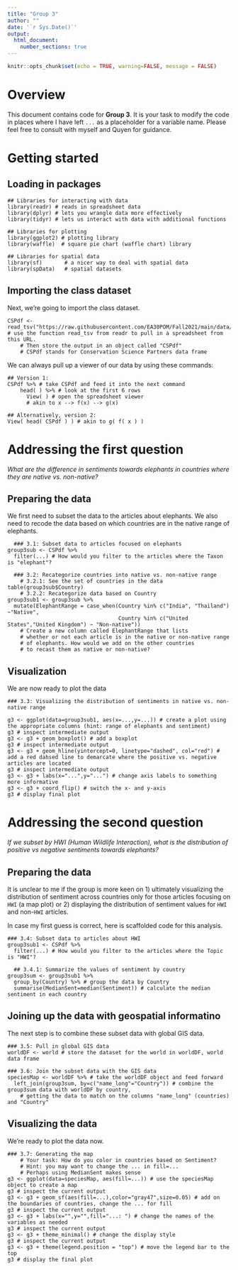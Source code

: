 ```yaml
---
title: "Group 3"
author: ""
date: '`r Sys.Date()`'
output:
  html_document:
    number_sections: true
---
```


```r
knitr::opts_chunk$set(echo = TRUE, warning=FALSE, message = FALSE)
```

# Overview

This document contains code for **Group 3**. It is your task to modify the code in places where I have left `...` as a placeholder for a variable name. Please feel free to consult with myself and Quyen for guidance.

# Getting started

## Loading in packages

```
## Libraries for interacting with data
library(readr) # reads in spreadsheet data
library(dplyr) # lets you wrangle data more effectively
library(tidyr) # lets us interact with data with additional functions

## Libraries for plotting
library(ggplot2) # plotting library
library(waffle)  # square pie chart (waffle chart) library

## Libraries for spatial data
library(sf)       # a nicer way to deal with spatial data
library(spData)   # spatial datasets
```

## Importing the class dataset

Next, we're going to import the class dataset.

```
CSPdf <- read_tsv("https://raw.githubusercontent.com/EA30POM/Fall2021/main/data/OTEC_CSP.tsv") # use the function read_tsv from readr to pull in a spreadsheet from this URL.
    # Then store the output in an object called "CSPdf"
    # CSPdf stands for Conservation Science Partners data frame
```

We can always pull up a viewer of our data by using these commands:

```
## Version 1:
CSPdf %>% # take CSPdf and feed it into the next command
    head( ) %>% # look at the first 6 rows
      View( ) # open the spreadsheet viewer
      # akin to x --> f(x) --> g(x)
      
## Alternatively, version 2:
View( head( CSPdf ) ) # akin to g( f( x ) )
```

# Addressing the first question

*What are the difference in sentiments towards elephants in countries where they are native vs. non-native? *

## Preparing the data

We first need to subset the data to the articles about elephants. We also need to recode the data based on which countries are in the native range of elephants.

```
  ### 3.1: Subset data to articles focused on elephants
group3sub <- CSPdf %>%
  filter(...) # How would you filter to the articles where the Taxon is "elephant"?

  ### 3.2: Recategorize countries into native vs. non-native range
    # 3.2.1: See the set of countries in the data
table(group3sub$Country)
    # 3.2.2: Recategorize data based on Country
group3sub1 <- group3sub %>%
  mutate(ElephantRange = case_when(Country %in% c("India", "Thailand") ~"Native",
                                   Country %in% c("United States","United Kingdom") ~ "Non-native")) 
    # Create a new column called ElephantRange that lists
    # whether or not each article is in the native or non-native range
    # of elephants. How would we add on the other countries 
    # to recast them as native or non-native?
```

## Visualization

We are now ready to plot the data

```
### 3.3: Visualizing the distribution of sentiments in native vs. non-native range

g3 <- ggplot(data=group3sub1, aes(x=...,y=...)) # create a plot using the appropriate columns (hint: range of elephants and sentiment)
g3 # inspect intermediate output
g3 <- g3 + geom_boxplot() # add a boxplot
g3 # inspect intermediate output
g3 <- g3 + geom_hline(yintercept=0, linetype="dashed", col="red") # add a red dahsed line to demarcate where the positive vs. negative articles are located
g3 # inspect intermediate output
g3 <- g3 + labs(x="...",y="...") # change axis labels to something more informative
g3 <- g3 + coord_flip() # switch the x- and y-axis
g3 # display final plot
```

# Addressing the second question

*If we subset by HWI (Human Wildlife Interaction), what is the distribution of positive vs negative sentiments towards elephants?*

## Preparing the data

It is unclear to me if the group is more keen on 1) ultimately visualizing the distribution of sentiment across countries only for those articles focusing on `HWI` (a map plot) or 2) displaying the distribution of sentiment values for `HWI` and non-`HWI` articles.

In case my first guess is correct, here is scaffolded code for this analysis.

```
### 3.4: Subset data to articles about HWI
group3sub1 <- CSPdf %>%
  filter(...) # How would you filter to the articles where the Topic is "HWI"?

  ## 3.4.1: Summarize the values of sentiment by country
group3sum <- group3sub1 %>%
  group_by(Country) %>% # group the data by Country
  summarise(MedianSent=median(Sentiment)) # calculate the median sentiment in each country
```

## Joining up the data with geospatial informatino

The next step is to combine these subset data with global GIS data.

```
### 3.5: Pull in global GIS data
worldDF <- world # store the dataset for the world in worldDF, world data frame

### 3.6: Join the subset data with the GIS data
speciesMap <- worldDF %>% # take the worldDF object and feed forward
  left_join(group3sum, by=c("name_long"="Country")) # combine the group3sum data with worldDF by country, 
    # getting the data to match on the columns "name_long" (countries) and "Country"
```

## Visualizing the data

We're ready to plot the data now.

```
### 3.7: Generating the map
    # Your task: How do you color in countries based on Sentiment?
    # Hint: you may want to change the ... in fill=... 
    # Perhaps using MedianSent makes sense
g3 <- ggplot(data=speciesMap, aes(fill=...)) # use the speciesMap object to create a map
g3 # inspect the current output
g3 <- g3 + geom_sf(aes(fill=...),color="gray47",size=0.05) # add on the boundaries of countries, change the ... for fill
g3 # inspect the current output
g3 <- g3 + labs(x="",y="",fill="...: ") # change the names of the variables as needed 
g3 # inspect the current output
g3 <- g3 + theme_minimal() # change the display style
g3 # inspect the current output
g3 <- g3 + theme(legend.position = "top") # move the legend bar to the top
g3 # display the final plot
```